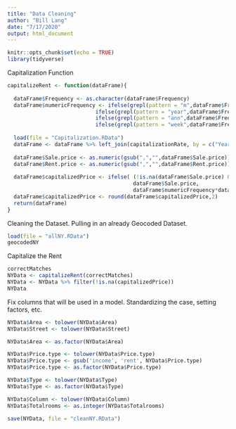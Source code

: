 ```yaml
---
title: "Data Cleaning"
author: "Bill Lang"
date: "7/17/2020"
output: html_document
---
```


```r
knitr::opts_chunk$set(echo = TRUE)
library(tidyverse)
```

Capitalization Function 

```r
capitalizeRent <- function(dataFrame){
  
  dataFrame$Frequency <- as.character(dataFrame$Frequency)
  dataFrame$numericFrequency <- ifelse(grepl(pattern = "m",dataFrame$Frequency), 12, 
                            ifelse(grepl(pattern = "year",dataFrame$Frequency), 1,
                            ifelse(grepl(pattern = "ann",dataFrame$Frequency), 1,
                            ifelse(grepl(pattern = "week",dataFrame$Frequency),52, 12))))
  
  load(file = "Capitalization.RData")
  dataFrame <- dataFrame %>% left_join(capitalizationRate, by = c("Year" = "year"))
  
  dataFrame$Sale.price <- as.numeric(gsub(",","",dataFrame$Sale.price))
  dataFrame$Rent.price <- as.numeric(gsub(",","",dataFrame$Rent.price))
  
  dataFrame$capitalizedPrice <- ifelse( (!is.na(dataFrame$Sale.price) & (dataFrame$Sale.price != "") ), 
                                        dataFrame$Sale.price, 
                                        dataFrame$numericFrequency*dataFrame$cap*dataFrame$Rent.price)
  dataFrame$capitalizedPrice <- round(dataFrame$capitalizedPrice,2)
  return(dataFrame)
}
```

Cleaning the Dataset. Pulling in an already Geocoded Dataset.

```r
load(file = "allNY.RData")
geocodedNY
```

Capitalize the Rent

```r
correctMatches
NYData <- capitalizeRent(correctMatches)
NYData <- NYData %>% filter(!is.na(capitalizedPrice))
NYData
```

Fix columns that will be used in a model. Standardizing the case, setting factors, etc. 

```r
NYData$Area <- tolower(NYData$Area)
NYData$Street <- tolower(NYData$Street)

NYData$Area <- as.factor(NYData$Area)

NYData$Price.type <- tolower(NYData$Price.type)
NYData$Price.type <- gsub('income', 'rent', NYData$Price.type)
NYData$Price.type <- as.factor(NYData$Price.type)

NYData$Type <- tolower(NYData$Type)
NYData$Type <- as.factor(NYData$Type)

NYData$Column <- tolower(NYData$Column)
NYData$Totalrooms <- as.integer(NYData$Totalrooms)
```

```r
save(NYData, file = "cleanNY.RData")
```



